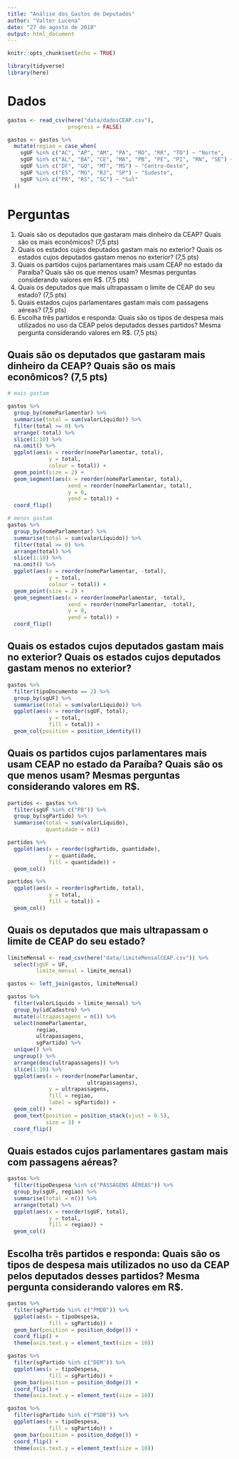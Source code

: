 ```yaml
---
title: "Análise dos Gastos de Deputados"
author: "Valter Lucena"
date: "27 de agosto de 2018"
output: html_document
---
```


```r
knitr::opts_chunk$set(echo = TRUE)
```

```r
library(tidyverse)
library(here)
```

# Dados

```r
gastos <- read_csv(here("data/dadosCEAP.csv"),
                   progress = FALSE)

gastos <- gastos %>% 
  mutate(regiao = case_when(
    sgUF %in% c("AC", "AP", "AM", "PA", "RO", "RR", "TO") ~ "Norte",
    sgUF %in% c("AL", "BA", "CE", "MA", "PB", "PE", "PI", "RN", "SE") ~ "Nordeste",
    sgUF %in% c("DF", "GO", "MT", "MS") ~ "Centro-Oeste",
    sgUF %in% c("ES", "MG", "RJ", "SP") ~ "Sudeste",
    sgUF %in% c("PR", "RS", "SC") ~ "Sul"
  ))

```


# Perguntas

1. Quais são os deputados que gastaram mais dinheiro da CEAP? Quais são os mais econômicos? (7,5 pts)
2. Quais os estados cujos deputados gastam mais no exterior? Quais os estados cujos deputados gastam menos no exterior? (7,5 pts)
3. Quais os partidos cujos parlamentares mais usam CEAP no estado da Paraíba? Quais são os que menos usam? Mesmas perguntas considerando valores em R$. (7,5 pts)
4. Quais os deputados que mais ultrapassam o limite de CEAP do seu estado? (7,5 pts)
5. Quais estados cujos parlamentares gastam mais com passagens aéreas? (7,5 pts)
6. Escolha três partidos e responda: Quais são os tipos de despesa mais utilizados no uso da CEAP pelos deputados desses partidos? Mesma pergunta considerando valores em R$. (7,5 pts)

## Quais são os deputados que gastaram mais dinheiro da CEAP? Quais são os mais econômicos? (7,5 pts)


```r

# mais gastam

gastos %>% 
  group_by(nomeParlamentar) %>% 
  summarise(total = sum(valorLíquido)) %>% 
  filter(total >= 0) %>% 
  arrange(-total) %>% 
  slice(1:10) %>%
  na.omit() %>% 
  ggplot(aes(x = reorder(nomeParlamentar, total),
             y = total,
             colour = total)) +
  geom_point(size = 2) +
  geom_segment(aes(x = reorder(nomeParlamentar, total),
                   xend = reorder(nomeParlamentar, total),
                   y = 0,
                   yend = total)) +
  coord_flip()
```

 
```r
# menos gastam
gastos %>% 
  group_by(nomeParlamentar) %>% 
  summarise(total = sum(valorLíquido)) %>% 
  filter(total >= 0) %>% 
  arrange(total) %>% 
  slice(1:10) %>%
  na.omit() %>% 
  ggplot(aes(x = reorder(nomeParlamentar, -total),
             y = total,
             colour = total)) +
  geom_point(size = 2) +
  geom_segment(aes(x = reorder(nomeParlamentar, -total),
                   xend = reorder(nomeParlamentar, -total),
                   y = 0,
                   yend = total)) +
  coord_flip()
```

## Quais os estados cujos deputados gastam mais no exterior? Quais os estados cujos deputados gastam menos no exterior?

```r
gastos %>%
  filter(tipoDocumento == 2) %>% 
  group_by(sgUF) %>%
  summarise(total = sum(valorLíquido)) %>% 
  ggplot(aes(x = reorder(sgUF, total),
             y = total,
             fill = total)) +
  geom_col(position = position_identity())
```

## Quais os partidos cujos parlamentares mais usam CEAP no estado da Paraíba? Quais são os que menos usam? Mesmas perguntas considerando valores em R$.

```r
partidos <- gastos %>% 
  filter(sgUF %in% c("PB")) %>% 
  group_by(sgPartido) %>%
  summarise(total = sum(valorLíquido), 
            quantidade = n())

partidos %>% 
  ggplot(aes(x = reorder(sgPartido, quantidade),
             y = quantidade,
             fill = quantidade)) +
  geom_col()

partidos %>% 
  ggplot(aes(x = reorder(sgPartido, total),
             y = total,
             fill = total)) +
  geom_col()
```

## Quais os deputados que mais ultrapassam o limite de CEAP do seu estado? 

```r
limiteMensal <- read_csv(here("data/limiteMensalCEAP.csv")) %>% 
  select(sgUF = UF,
         limite_mensal = limite_mensal)

gastos <- left_join(gastos, limiteMensal)

gastos %>% 
  filter(valorLíquido > limite_mensal) %>% 
  group_by(idCadastro) %>% 
  mutate(ultrapassagens = n()) %>% 
  select(nomeParlamentar,
         regiao, 
         ultrapassagens,
         sgPartido) %>% 
  unique() %>% 
  ungroup() %>% 
  arrange(desc(ultrapassagens)) %>% 
  slice(1:10) %>% 
  ggplot(aes(x = reorder(nomeParlamentar,
                         ultrapassagens),
             y = ultrapassagens,
             fill = regiao,
             label = sgPartido)) +
  geom_col() +
  geom_text(position = position_stack(vjust = 0.5),
            size = 3) +
  coord_flip()
```

## Quais estados cujos parlamentares gastam mais com passagens aéreas?

```r
gastos %>% 
  filter(tipoDespesa %in% c("PASSAGENS AÉREAS")) %>% 
  group_by(sgUF, regiao) %>%
  summarise(total = n()) %>% 
  arrange(total) %>% 
  ggplot(aes(x = reorder(sgUF, total),
             y = total,
             fill = regiao)) +
  geom_col()
```

## Escolha três partidos e responda: Quais são os tipos de despesa mais utilizados no uso da CEAP pelos deputados desses partidos? Mesma pergunta considerando valores em R$.

```r
gastos %>% 
  filter(sgPartido %in% c("PMDB")) %>% 
  ggplot(aes(x = tipoDespesa,
             fill = sgPartido)) +
  geom_bar(position = position_dodge()) +
  coord_flip() +
  theme(axis.text.y = element_text(size = 10))

gastos %>% 
  filter(sgPartido %in% c("DEM")) %>% 
  ggplot(aes(x = tipoDespesa,
             fill = sgPartido)) +
  geom_bar(position = position_dodge()) +
  coord_flip() +
  theme(axis.text.y = element_text(size = 10))

gastos %>% 
  filter(sgPartido %in% c("PSDB")) %>% 
  ggplot(aes(x = tipoDespesa,
             fill = sgPartido)) +
  geom_bar(position = position_dodge()) +
  coord_flip() +
  theme(axis.text.y = element_text(size = 10))
```

